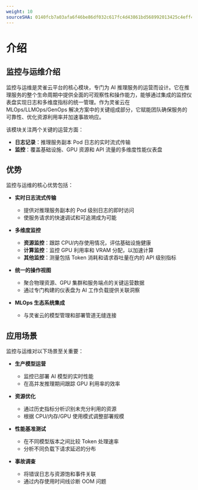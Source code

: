 ```yaml
---
weight: 10
sourceSHA: 0140fcb7a03afa6f46be86df032c617fc4d43861bd568992013425c4eff40136
---
```


# 介绍

## 监控与运维介绍

监控与运维是灵雀云平台的核心模块，专门为 AI 推理服务的运营而设计。它在推理服务的整个生命周期中提供全面的可观察性和操作能力，能够通过集成的监控仪表盘实现日志和多维度指标的统一管理。作为灵雀云在 MLOps/LLMOps/GenOps 解决方案中的关键组成部分，它赋能团队确保服务的可靠性、优化资源利用率并加速事故响应。

该模块关注两个关键的运营方面：

- **日志记录**：推理服务副本 Pod 日志的实时流式传输
- **监控**：覆盖基础设施、GPU 资源和 API 流量的多维度性能仪表盘

## 优势

监控与运维的核心优势包括：

- **实时日志流式传输**
  - 提供对推理服务副本的 Pod 级别日志的即时访问
  - 使服务请求的快速调试和可追溯成为可能

- **多维度监控**
  - **资源监控**：跟踪 CPU/内存使用情况，评估基础设施健康
  - **计算监控**：监控 GPU 利用率和 VRAM 分配，以加速计算
  - **其他监控**：测量包括 Token 消耗和请求吞吐量在内的 API 级别指标

- **统一的操作视图**
  - 聚合物理资源、GPU 集群和服务端点的关键运营数据
  - 通过专门构建的仪表盘为 AI 工作负载提供关联洞察

- **MLOps 生态系统集成**
  - 与灵雀云的模型管理和部署管道无缝连接

## 应用场景

监控与运维对以下场景至关重要：

- **生产模型运营**
  - 监控已部署 AI 模型的实时性能
  - 在高并发推理期间跟踪 GPU 利用率的效率

- **资源优化**
  - 通过历史指标分析识别未充分利用的资源
  - 根据 CPU/内存/GPU 使用模式调整部署规模

- **性能基准测试**
  - 在不同模型版本之间比较 Token 处理速率
  - 分析不同负载下请求延迟的分布

- **事故调查**
  - 将错误日志与资源饱和事件关联
  - 通过内存使用时间线诊断 OOM 问题
